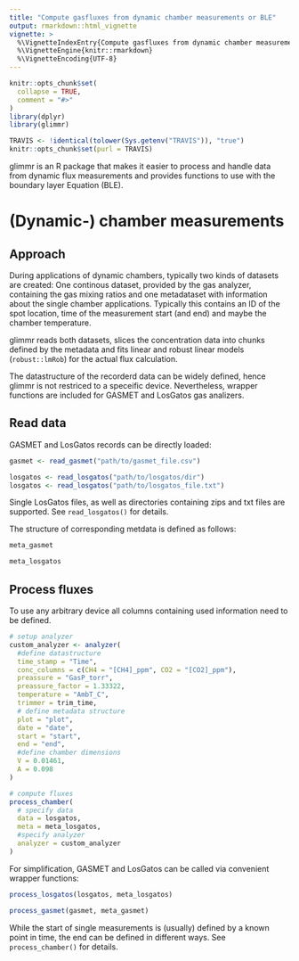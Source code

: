 ```yaml
---
title: "Compute gasfluxes from dynamic chamber measurements or BLE"
output: rmarkdown::html_vignette
vignette: >
  %\VignetteIndexEntry{Compute gasfluxes from dynamic chamber measurements or BLE}
  %\VignetteEngine{knitr::rmarkdown}
  %\VignetteEncoding{UTF-8}
---
```


```r
knitr::opts_chunk$set(
  collapse = TRUE,
  comment = "#>"
)
library(dplyr)
library(glimmr)

TRAVIS <- !identical(tolower(Sys.getenv("TRAVIS")), "true")
knitr::opts_chunk$set(purl = TRAVIS)
```

glimmr is an R package that makes it easier to process and handle data from 
dynamic flux measurements and provides functions to use with the boundary layer 
Equation (BLE).

# (Dynamic-) chamber measurements
## Approach
During applications of dynamic chambers, typically two kinds of datasets are
created: One continous dataset, provided by the gas analyzer, containing the gas
mixing ratios and one
metadataset with information about the single chamber applications. Typically this 
contains an ID of the spot location, time of the measurement start (and end) and
maybe the chamber temperature.

glimmr reads both datasets, slices the concentration data into chunks defined by
the metadata and fits linear and robust linear models (`robust::lmRob`) for the actual flux 
calculation.

The datastructure of the recorderd data can be widely defined, hence glimmr is 
not restriced to a speceific device.
Nevertheless, wrapper functions are included for GASMET and LosGatos gas
analizers.

## Read data
GASMET and LosGatos records can be directly loaded:
```r
gasmet <- read_gasmet("path/to/gasmet_file.csv")

losgatos <- read_losgatos("path/to/losgatos/dir")
losgatos <- read_losgatos("path/to/losgatos_file.txt")
```
Single LosGatos files, as well as directories containing zips and txt files are
supported. See `read_losgatos()` for details.

The structure of corresponding metdata is defined as follows:
```r
meta_gasmet

meta_losgatos
```

## Process fluxes
To use any arbitrary device all columns containing used information need to be
defined.
```r

# setup analyzer
custom_analyzer <- analyzer(
  #define datastructure
  time_stamp = "Time",
  conc_columns = c(CH4 = "[CH4]_ppm", CO2 = "[CO2]_ppm"),
  preassure = "GasP_torr",
  preassure_factor = 1.33322,
  temperature = "AmbT_C",
  trimmer = trim_time,
  # define metadata structure
  plot = "plot",
  date = "date",
  start = "start",
  end = "end",
  #define chamber dimensions
  V = 0.01461,
  A = 0.098
)

# compute fluxes
process_chamber(
  # specify data
  data = losgatos, 
  meta = meta_losgatos,
  #specify analyzer
  analyzer = custom_analyzer
)
```

For simplification, GASMET and LosGatos can be called via convenient
wrapper functions:

```r
process_losgatos(losgatos, meta_losgatos)

process_gasmet(gasmet, meta_gasmet)
```

While the start of single measurements is (usually) defined by a known point
in time, the end can be defined in different ways. See `process_chamber()` for 
details.
